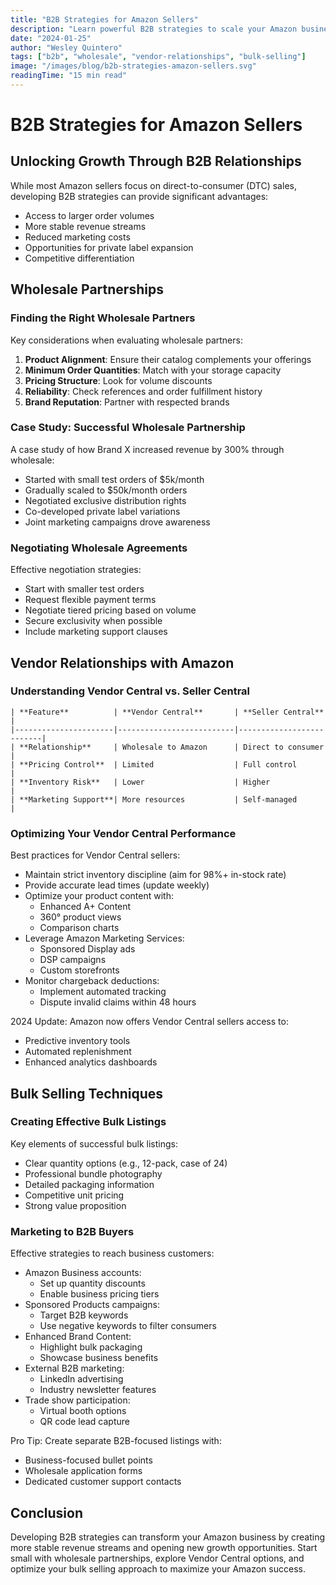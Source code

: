 ---
title: "B2B Strategies for Amazon Sellers"
description: "Learn powerful B2B strategies to scale your Amazon business through wholesale partnerships, vendor relationships, and bulk selling techniques"
date: "2024-01-25"
author: "Wesley Quintero"
tags: ["b2b", "wholesale", "vendor-relationships", "bulk-selling"]
image: "/images/blog/b2b-strategies-amazon-sellers.svg"
readingTime: "15 min read"
---

# B2B Strategies for Amazon Sellers

## Unlocking Growth Through B2B Relationships

While most Amazon sellers focus on direct-to-consumer (DTC) sales, developing B2B strategies can provide significant advantages:

- Access to larger order volumes
- More stable revenue streams
- Reduced marketing costs
- Opportunities for private label expansion
- Competitive differentiation

## Wholesale Partnerships

### Finding the Right Wholesale Partners

Key considerations when evaluating wholesale partners:

1. **Product Alignment**: Ensure their catalog complements your offerings
2. **Minimum Order Quantities**: Match with your storage capacity
3. **Pricing Structure**: Look for volume discounts
4. **Reliability**: Check references and order fulfillment history
5. **Brand Reputation**: Partner with respected brands

### Case Study: Successful Wholesale Partnership

A case study of how Brand X increased revenue by 300% through wholesale:

- Started with small test orders of $5k/month
- Gradually scaled to $50k/month orders
- Negotiated exclusive distribution rights
- Co-developed private label variations
- Joint marketing campaigns drove awareness

### Negotiating Wholesale Agreements

Effective negotiation strategies:

- Start with smaller test orders
- Request flexible payment terms
- Negotiate tiered pricing based on volume
- Secure exclusivity when possible
- Include marketing support clauses

## Vendor Relationships with Amazon

### Understanding Vendor Central vs. Seller Central
```
| **Feature**          | **Vendor Central**       | **Seller Central**       |
|----------------------|--------------------------|--------------------------|
| **Relationship**     | Wholesale to Amazon      | Direct to consumer      |
| **Pricing Control**  | Limited                  | Full control            |
| **Inventory Risk**   | Lower                    | Higher                  |
| **Marketing Support**| More resources           | Self-managed            |
```
### Optimizing Your Vendor Central Performance

Best practices for Vendor Central sellers:

- Maintain strict inventory discipline (aim for 98%+ in-stock rate)
- Provide accurate lead times (update weekly)
- Optimize your product content with:
  - Enhanced A+ Content
  - 360° product views
  - Comparison charts
- Leverage Amazon Marketing Services:
  - Sponsored Display ads
  - DSP campaigns
  - Custom storefronts
- Monitor chargeback deductions:
  - Implement automated tracking
  - Dispute invalid claims within 48 hours

2024 Update: Amazon now offers Vendor Central sellers access to:
- Predictive inventory tools
- Automated replenishment
- Enhanced analytics dashboards

## Bulk Selling Techniques

### Creating Effective Bulk Listings

Key elements of successful bulk listings:

- Clear quantity options (e.g., 12-pack, case of 24)
- Professional bundle photography
- Detailed packaging information
- Competitive unit pricing
- Strong value proposition

### Marketing to B2B Buyers

Effective strategies to reach business customers:

- Amazon Business accounts:
  - Set up quantity discounts
  - Enable business pricing tiers
- Sponsored Products campaigns:
  - Target B2B keywords
  - Use negative keywords to filter consumers
- Enhanced Brand Content:
  - Highlight bulk packaging
  - Showcase business benefits
- External B2B marketing:
  - LinkedIn advertising
  - Industry newsletter features
- Trade show participation:
  - Virtual booth options
  - QR code lead capture

Pro Tip: Create separate B2B-focused listings with:
- Business-focused bullet points
- Wholesale application forms
- Dedicated customer support contacts

## Conclusion

Developing B2B strategies can transform your Amazon business by creating more stable revenue streams and opening new growth opportunities. Start small with wholesale partnerships, explore Vendor Central options, and optimize your bulk selling approach to maximize your Amazon success.